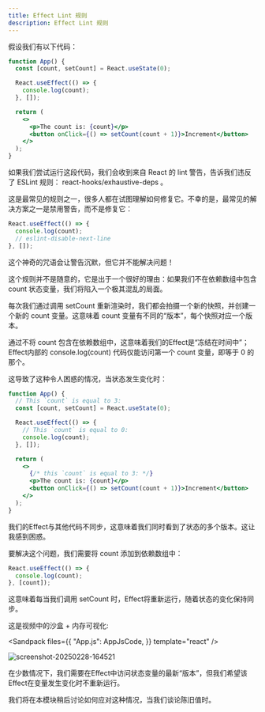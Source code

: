 ```yaml
---
title: Effect Lint 规则
description: Effect Lint 规则
---
```



<Accordions>

<Accordion title='视频摘要' >

假设我们有以下代码：

```jsx
function App() {
  const [count, setCount] = React.useState(0);

  React.useEffect(() => {
    console.log(count);
  }, []);

  return (
    <>
      <p>The count is: {count}</p>
      <button onClick={() => setCount(count + 1)}>Increment</button>
    </>
  );
}
```

如果我们尝试运行这段代码，我们会收到来自 React 的 lint 警告，告诉我们违反了 ESLint 规则： react-hooks/exhaustive-deps 。

这是最常见的规则之一，很多人都在试图理解如何修复它。不幸的是，最常见的解决方案之一是禁用警告，而不是修复它：

```jsx
React.useEffect(() => {
  console.log(count);
  // eslint-disable-next-line
}, []);
```

这个神奇的咒语会让警告沉默，但它并不能解决问题！

这个规则并不是随意的，它是出于一个很好的理由：如果我们不在依赖数组中包含 count 状态变量，我们将陷入一个极其混乱的局面。

每次我们通过调用 setCount 重新渲染时，我们都会拍摄一个新的快照，并创建一个新的 count 变量。这意味着 count 变量有不同的“版本”，每个快照对应一个版本。

通过不将 count 包含在依赖数组中，这意味着我们的Effect是“冻结在时间中”；Effect内部的 console.log(count) 代码仅能访问第一个 count 变量，即等于 0 的那个。

这导致了这种令人困惑的情况，当状态发生变化时：

```jsx
function App() {
  // This `count` is equal to 3:
  const [count, setCount] = React.useState(0);

  React.useEffect(() => {
    // This `count` is equal to 0:
    console.log(count);
  }, []);

  return (
    <>
      {/* this `count` is equal to 3: */}
      <p>The count is: {count}</p>
      <button onClick={() => setCount(count + 1)}>Increment</button>
    </>
  );
}
```

我们的Effect与其他代码不同步，这意味着我们同时看到了状态的多个版本。这让我感到困惑。

要解决这个问题，我们需要将 count 添加到依赖数组中：

```jsx
React.useEffect(() => {
  console.log(count);
}, [count]);
```

这意味着每当我们调用 setCount 时，Effect将重新运行，随着状态的变化保持同步。

</Accordion>

</Accordions>

这是视频中的沙盒 + 内存可视化:

<Sandpack
  files={{
    "App.js": AppJsCode,
  }}
  template="react"
/>

![screenshot-20250228-164521](/react/module3/screenshot-20250228-164521.png)

<Callout type='info' title='解决方法？'>

在少数情况下，我们需要在Effect中访问状态变量的最新“版本”，但我们希望该Effect在变量发生变化时不重新运行。

我们将在本模块稍后讨论如何应对这种情况，当我们谈论陈旧值时。

</Callout>
